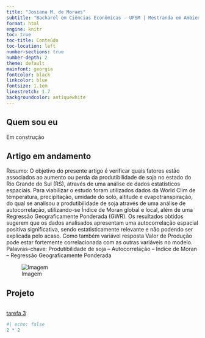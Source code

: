 ```yaml
---
title: "Josiana M. de Moraes"
subtitle: "Bacharel em Ciências Econômicas - UFSM | Mestranda em Ambientometria - FURG"
format: html
engine: knitr
toc: true
toc-title: Conteúdo
toc-location: left
number-sections: true
number-depth: 2
theme: default
mainfont: georgia
fontcolor: black
linkcolor: blue
fontsize: 1.1em
linestretch: 1.7
backgroundcolor: antiquewhite
---
```


## Quem sou eu
Em construção

## Artigo em andamento
Resumo: O objetivo do presente artigo é verificar quais fatores estão associados ao aumento ou perda da produtibilidade de soja no estado do Rio Grande do Sul (RS), através de uma análise de dados estatísticos espaciais. Para viabilizar o estudo foram utilizados dados da World Clim de temperatura, precipitação, umidade do solo, altitude e evapotranspiração, do qual se analisou a produtibilidade de soja através de uma análise de autocorrelação, utilizando-se Índice de Moran global e local, além de uma Regressão Geograficamente Ponderada (GWR). Os resultados obtidos sugerem que os dados analisados apresentam uma autocorrelação espacial positiva significativa, sendo estatisticamente relevante e não podendo ser explicada pelo acaso. Como também variável resposta Valor de Produção pode estar fortemente correlacionada com as outras variáveis no modelo.
Palavras-chave: Produtibilidade de soja – Autocorrelação – Índice de Moran – Regressão Geograficamente Ponderada

![Imagem](humantay.jpg)

## Projeto

```r
```

[tarefa 3](tarefa3.html)

```r
#| echo: false
2 * 2
```
